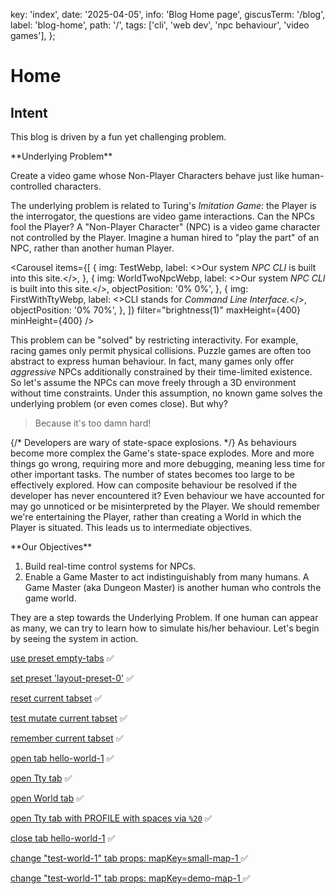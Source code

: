   key: 'index',
  date: '2025-04-05',
  info: 'Blog Home page',
  giscusTerm: '/blog',
  label: 'blog-home',
  path: '/',
  tags: ['cli', 'web dev', 'npc behaviour', 'video games'],
};



# Home

## Intent

This blog is driven by a fun yet challenging problem.

<Card id="underlying-problem"> 
**Underlying Problem**

Create a video game whose Non-Player Characters behave just like human-controlled characters.
</Card>

The underlying problem is related to Turing's _Imitation Game_:
the Player is the interrogator,
the questions are video game interactions.
Can the NPCs fool the Player? <SideNote>
  A "Non-Player Character" (NPC) is a video game character not controlled by the Player.</SideNote> <SideNote>
  Imagine a human hired to "play the part" of an NPC,
  rather than another human Player.</SideNote>

<Carousel
  items={[
    {
      img: TestWebp,
      label: <>Our system <em>NPC CLI</em> is built into this site.</>,
    },
    {
      img: WorldTwoNpcWebp,
      label: <>Our system <em>NPC CLI</em> is built into this site.</>,
      objectPosition: '0% 0%',
    },
    {
      img: FirstWithTtyWebp,
      label: <>CLI stands for <em>Command Line Interface.</em></>,
      objectPosition: '0% 70%',
    },
  ]}
  filter="brightness(1)"
  maxHeight={400}
  minHeight={400}
/>

This problem can be "solved" by restricting interactivity.
For example, racing games only permit physical collisions.
Puzzle games are often too abstract to express human behaviour.
In fact, many games only offer *aggressive* NPCs additionally constrained by their time-limited existence.
So let's assume the NPCs can move freely through a 3D environment without time constraints.
Under this assumption, no known game solves the underlying problem
(or even comes close). But why?

> Because it's too damn hard!

{/* Developers are wary of state-space explosions. */}
As behaviours become more complex the Game's state-space explodes.
More and more things go wrong, requiring more and more debugging, meaning less time for other important tasks.
The number of states becomes too large to be effectively explored.
How can composite behaviour be resolved if the developer has never encountered it?
Even behaviour we have accounted for may go unnoticed or be misinterpreted by the Player.
We should remember
we're entertaining the Player,
rather than creating a World in which the Player is situated.
This leads us to intermediate objectives.

<Card id="underlying-problem"> 
**Our Objectives**

1. Build real-time control systems for NPCs.
2. Enable a Game Master to act indistinguishably from many humans. <SideNote>
  A Game Master (aka Dungeon Master) is another human who controls the game world.</SideNote>
</Card>

They are a step towards the Underlying Problem.
If one human can appear as many,
we can try to learn how to simulate his/her behaviour.
Let's begin by seeing the system in action.

[use preset empty-tabs](/internal/set-tabs/empty-layout) ✅

[set preset 'layout-preset-0'](/internal/set-tabs/layout-preset-0) ✅

[reset current tabset](/internal/reset-tabs) ✅

[test mutate current tabset](/internal/test-mutate-tabs) ✅

[remember current tabset](/internal/remember-tabs) ✅

[open tab hello-world-1](/internal/open-tab/HelloWorld?suffix=1) ✅

[open Tty tab](/internal/open-tab/Tty?suffix=4&env={WORLD_KEY:"test-world-1",PROFILE:"awaitWorld"}) ✅

[open World tab](/internal/open-tab/World?suffix=2&mapKey=small-map-1) ✅

[open Tty tab with PROFILE with spaces via `%20`](/internal/open-tab/Tty?suffix=4&env={WORLD_KEY:"test-world-1",PROFILE:"awaitWorld;%20echo%20foo%20bar!"}) ✅

[close tab hello-world-1](/internal/close-tab/hello-world-1) ✅

[change "test-world-1" tab props: mapKey=small-map-1 ](/internal/change-tab/test-world-1?props={mapKey:"small-map-1"}) ✅

[change "test-world-1" tab props: mapKey=demo-map-1 ](/internal/change-tab/test-world-1?props={mapKey:"demo-map-1"}) ✅
